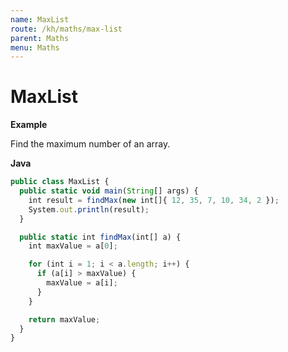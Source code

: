 ```yaml
---
name: MaxList
route: /kh/maths/max-list
parent: Maths
menu: Maths
---
```


# MaxList

**Example**

Find the maximum number of an array.

**Java**

```js
public class MaxList {
  public static void main(String[] args) {
    int result = findMax(new int[]{ 12, 35, 7, 10, 34, 2 });
    System.out.println(result);
  }

  public static int findMax(int[] a) {
    int maxValue = a[0];

    for (int i = 1; i < a.length; i++) {
      if (a[i] > maxValue) {
        maxValue = a[i];
      }
    }

    return maxValue;
  }
}
```
